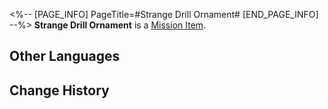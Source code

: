 <%-- [PAGE_INFO]
PageTitle=#Strange Drill Ornament#
[END_PAGE_INFO] --%>
{{Item Infobox
|id          = 140024
|image       = Item Strange Drill Ornament.png
|type        = Mission Item
|invCategory = Missions
|rarity      = 3
|effect      = 
|description = A strange ornament you found in the Corridor of Fading Echoes resembling a delicate drill.
}}
{{Description|''"'Balakin' is inscribed onto the back. Your intuition tells you this device isn't something simple..."''}}
'''Strange Drill Ornament''' is a [[Mission Item]].

==Other Languages==
{{Other Languages
|en   = Strange Drill Ornament
|zhs  = 奇怪的钻头饰品
|zht  = 奇怪的鑽頭飾品
|ja   = 奇妙なドリルの刃の装飾
|ko   = 이상한 드릴 장식품
|es   = Adorno extraño en forma de taladro
|fr   = Étrange ornement en forme de foret
|ru   = Странное украшение в форме сверла
|th   = เครื่องประดับที่คล้ายดอกสว่าน
|vi   = Mũi Khoan Trang Trí Kỳ Lạ
|de   = Seltsames Bohrerornament
|id   = Ornamen Bor Aneh
|pt   = Ornamento de Broca Estranho
}}

==Change History==
{{Change History|2.0}}